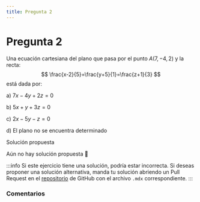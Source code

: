 ```yaml
---
title: Pregunta 2
---
```



# Pregunta 2

Una ecuación cartesiana del plano que pasa por el punto $A(7,-4,2)$ y la recta:
$$
\frac{x-2}{5}=\frac{y+5}{1}=\frac{z+1}{3}
$$
está dada por:

a) $7 x-4 y+2 z=0$

b) $5 x+y+3 z=0$

c) $2 x-5 y-z=0$

d) El plano no se encuentra determinado

<MDXDetails>
<summary>Solución propuesta</summary>

Aún no hay solución propuesta 🥲

:::info
Si este ejercicio tiene una solución, podría estar incorrecta. Si deseas proponer una solución alternativa, manda tu solución abriendo
un Pull Request en el [repositorio](https://github.com/crow-rojas/apuntes-fundamentals/pulls) de GitHub con el archivo
`.mdx` correspondiente.
:::

</MDXDetails>

### Comentarios

<Disqus
  url="https://crow-rojas.github.io/apuntes-fundamentals/docs/mathematics/calculus-1-2-3/exercises/2017-2/p02"
  identifier="docs/mathematics/calculus-1-2-3/exercises/2017-2/p02"
  title="2017-2 Cálculo I, II y III - Pregunta 02"
/>
